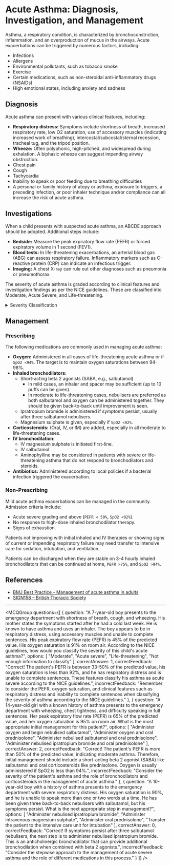 
# Acute Asthma: Diagnosis, Investigation, and Management

Asthma, a respiratory condition, is characterized by bronchoconstriction, inflammation, and an overproduction of mucus in the airways. Acute exacerbations can be triggered by numerous factors, including:

- Infections
- Allergens
- Environmental pollutants, such as tobacco smoke
- Exercise
- Certain medications, such as non-steroidal anti-inflammatory drugs (NSAIDs)
- High emotional states, including anxiety and sadness

## Diagnosis

Acute asthma can present with various clinical features, including:

- **Respiratory distress:** Symptoms include shortness of breath, increased respiratory rate, low O2 saturation, use of accessory muscles (indicating increased work of breathing), intercostal/subcostal/sternal recession, tracheal tug, and the tripod position.
- **Wheeze:** Often polyphonic, high-pitched, and widespread during exhalation. A biphasic wheeze can suggest impending airway obstruction.
- Chest pain
- Cough
- Tachycardia
- Inability to speak or poor feeding due to breathing difficulties
- A personal or family history of atopy or asthma, exposure to triggers, a preceding infection, or poor inhaler technique and/or compliance can all increase the risk of acute asthma.

## Investigations

When a child presents with suspected acute asthma, an ABCDE approach should be adopted. Additional steps include:

- **Bedside:** Measure the peak expiratory flow rate (PEFR) or forced expiratory volume in 1 second (FEV1).
- **Blood tests:** In life-threatening exacerbations, an arterial blood gas (ABG) can assess respiratory failure. Inflammatory markers such as C-reactive protein (CRP) can indicate an infectious trigger.
- **Imaging:** A chest X-ray can rule out other diagnoses such as pneumonia or pneumothorax.

The severity of acute asthma is graded according to clinical features and investigation findings as per the NICE guidelines. These are classified into Moderate, Acute Severe, and Life-threatening. 

<details>
<summary>Severity Classification</summary>

1. **Moderate:** `PEFR ≥50%` of best or predicted, with no clinical features of acute severe or life-threatening asthma.
2. **Acute severe:** `PEFR 33-50%` of best or predicted, `SpO2 <92%`, respiratory rate `≥ 25/min (>12 yrs)`, `≥ 30/min (5-12 yrs)`, `≥ 40/min (2-5 yrs)`. Other features include tachycardia, inability to complete sentences, use of accessory muscles, and poor feeding due to breathlessness.
3. **Life-threatening:** `SpO2 <92%` and any of the following: `PEFR < 33%` of best or predicted, cyanosis, hypotension, exhaustion, silent chest, arrhythmia, poor respiratory effort, altered consciousness, or confusion.

</details>

## Management

### Prescribing

The following medications are commonly used in managing acute asthma:

- **Oxygen:** Administered in all cases of life-threatening acute asthma or if `SpO2 <94%`. The target is to maintain oxygen saturations between 94-98%.
- **Inhaled bronchodilators:** 
  - Short-acting beta 2 agonists (SABA, e.g., salbutamol)
    - In mild cases, an inhaler and spacer may be sufficient (up to 10 puffs can be given).
    - In moderate to life-threatening cases, nebulisers are preferred as both salbutamol and oxygen can be administered together. They should be given back-to-back until improvement is seen.
  - Ipratropium bromide is administered if symptoms persist, usually after three salbutamol nebulisers.
  - Magnesium sulphate is given, especially if `SpO2 <92%`.
- **Corticosteroids:** (Oral, IV, or IM) are added, especially in all moderate to life-threatening cases.
- **IV bronchodilation:** 
  - IV magnesium sulphate is initiated first-line.
  - IV salbutamol.
  - Aminophylline may be considered in patients with severe or life-threatening asthma that do not respond to bronchodilators and steroids.
- **Antibiotics:** Administered according to local policies if a bacterial infection triggered the exacerbation.

### Non-Prescribing

Mild acute asthma exacerbations can be managed in the community. Admission criteria include:

- Acute severe grading and above (`PEFR < 50%`, `SpO2 <92%`).
- No response to high-dose inhaled bronchodilator therapy.
- Signs of exhaustion.

Patients not improving with initial inhaled and IV therapies or showing signs of current or impending respiratory failure may need transfer to intensive care for sedation, intubation, and ventilation. 

Patients can be discharged when they are stable on 3-4 hourly inhaled bronchodilators that can be continued at home, `PEFR >75%`, and `SpO2 >94%`.

## References

- [BMJ Best Practice - Management of acute asthma in adults](https://bestpractice.bmj.com/topics/en-gb/1098/pdf/1098.pdf)
- [SIGN158 – British Thoracic Society](https://www.brit-thoracic.org.uk/standards-of-care/guidelines/sign-british-thoracic-society-guideline-for-the-management-of-asthma/)

---

<MCQGroup questions={[
  {
    question: "A 7-year-old boy presents to the emergency department with shortness of breath, cough, and wheezing. His mother states the symptoms started after he had a cold last week. He is known to have asthma and uses an inhaler. The boy appears to be in respiratory distress, using accessory muscles and unable to complete sentences. His peak expiratory flow rate (PEFR) is 45% of the predicted value. His oxygen saturation is 91% on room air. According to the NICE guidelines, how would you classify the severity of this child's acute asthma?",
    options: [
      "Moderate",
      "Acute severe",
      "Life-threatening",
      "Not enough information to classify"
    ],
    correctAnswer: 1,
    correctFeedback: "Correct! The patient's PEFR is between 33-50% of the predicted value, his oxygen saturation is less than 92%, and he has respiratory distress and is unable to complete sentences. These features classify his asthma as acute severe according to the NICE guidelines.",
    incorrectFeedback: "Remember to consider the PEFR, oxygen saturation, and clinical features such as respiratory distress and inability to complete sentences when classifying the severity of asthma according to the NICE guidelines."
  },
  {
    question: "A 14-year-old girl with a known history of asthma presents to the emergency department with wheezing, chest tightness, and difficulty speaking in full sentences. Her peak expiratory flow rate (PEFR) is 65% of the predicted value, and her oxygen saturation is 95% on room air. What is the most appropriate initial management for this patient?",
    options: [
      "Administer oxygen and begin nebulised salbutamol",
      "Administer oxygen and oral prednisolone",
      "Administer nebulised salbutamol and oral prednisolone",
      "Administer nebulised ipratropium bromide and oral prednisolone"
    ],
    correctAnswer: 2,
    correctFeedback: "Correct! The patient's PEFR is more than 50% of the predicted value, indicating moderate asthma. Therefore, initial management should include a short-acting beta 2 agonist (SABA) like salbutamol and oral corticosteroids like prednisolone. Oxygen is usually administered if SpO2 is less than 94%.",
    incorrectFeedback: "Consider the severity of the patient's asthma and the role of bronchodilators and corticosteroids in the management of acute asthma."
  },
  {
    question: "A 10-year-old boy with a history of asthma presents to the emergency department with severe respiratory distress. His oxygen saturation is 90%, and he is unable to speak more than one or two words at a time. He has been given three back-to-back nebulisers with salbutamol, but his symptoms persist. What is the next appropriate step in management?",
    options: [
      "Administer nebulised ipratropium bromide",
      "Administer intravenous magnesium sulphate",
      "Administer oral prednisolone",
      "Transfer the patient to the intensive care unit for intubation"
    ],
    correctAnswer: 0,
    correctFeedback: "Correct! If symptoms persist after three salbutamol nebulisers, the next step is to administer nebulised ipratropium bromide. This is an anticholinergic bronchodilator that can provide additional bronchodilation when combined with beta 2 agonists.",
    incorrectFeedback: "Consider the stepwise approach to the management of acute severe asthma and the role of different medications in this process."
  }
]} />